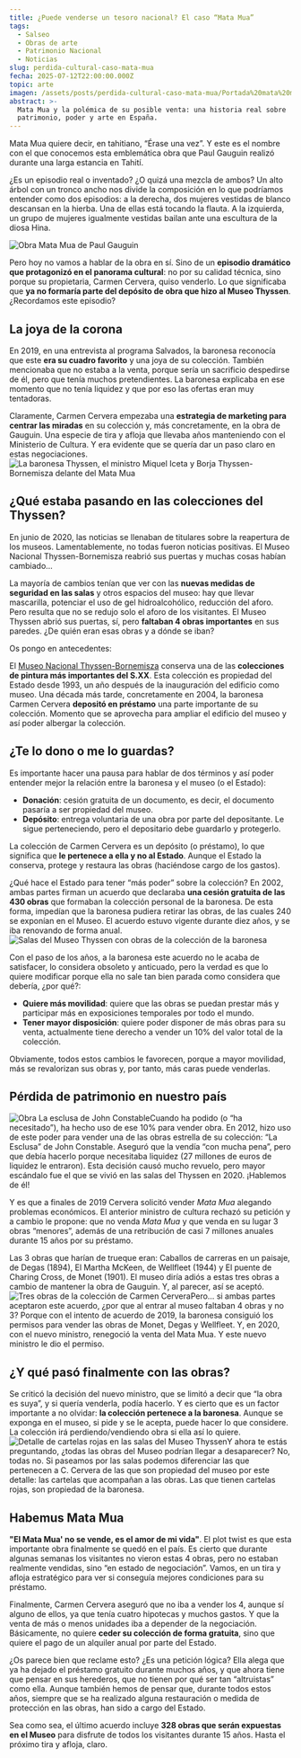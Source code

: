 ```yaml
---
title: ¿Puede venderse un tesoro nacional? El caso “Mata Mua”
tags:
  - Salseo
  - Obras de arte
  - Patrimonio Nacional
  - Noticias
slug: perdida-cultural-caso-mata-mua
fecha: 2025-07-12T22:00:00.000Z
topic: arte
imagen: /assets/posts/perdida-cultural-caso-mata-mua/Portada%20mata%20mua.webp
abstract: >-
  Mata Mua y la polémica de su posible venta: una historia real sobre
  patrimonio, poder y arte en España.
---
```


Mata Mua quiere decir, en tahitiano, “Érase una vez”. Y este es el nombre con el que conocemos esta emblemática obra que Paul Gauguin realizó durante una larga estancia en Tahití.

¿Es un episodio real o inventado? ¿O quizá una mezcla de ambos? Un alto árbol con un tronco ancho nos divide la composición en lo que podríamos entender como dos episodios: a la derecha, dos mujeres vestidas de blanco descansan en la hierba. Una de ellas está tocando la flauta. A la izquierda, un grupo de mujeres igualmente vestidas bailan ante una escultura de la diosa Hina.

![Obra Mata Mua de Paul Gauguin](/assets/posts/perdida-cultural-caso-mata-mua/Mata%20Mua.webp "Paul Gauguin, Mata Mua (Erase una vez), 1892")

Pero hoy no vamos a hablar de la obra en sí. Sino de un **episodio dramático que protagonizó en el panorama cultural**: no por su calidad técnica, sino porque su propietaria, Carmen Cervera, quiso venderlo. Lo que significaba que **ya no formaría parte del depósito de obra que hizo al Museo Thyssen**. ¿Recordamos este episodio?

## La joya de la corona

En 2019, en una entrevista al programa Salvados, la baronesa reconocía que este **era su cuadro favorito** y una joya de su colección. También mencionaba que no estaba a la venta, porque sería un sacrificio despedirse de él, pero que tenía muchos pretendientes. La baronesa explicaba en ese momento que no tenía liquidez y que por eso las ofertas eran muy tentadoras.

Claramente, Carmen Cervera empezaba una **estrategia de marketing para centrar las miradas** en su colección y, más concretamente, en la obra de Gauguin. Una especie de tira y afloja que llevaba años manteniendo con el Ministerio de Cultura. Y era evidente que se quería dar un paso claro en estas negociaciones.![La baronesa Thyssen, el ministro Miquel Iceta y Borja Thyssen-Bornemisza delante del Mata Mua](/assets/posts/perdida-cultural-caso-mata-mua/Carmen%20Cervera%20con%20el%20Mata%20Mua%20en%202020.webp "La baronesa Thyssen, el ministro Miquel Iceta y Borja Thyssen-Bornemisza (Fotografía de Juan Carlos Hidalgo)")

## ¿Qué estaba pasando en las colecciones del Thyssen?

En junio de 2020, las noticias se llenaban de titulares sobre la reapertura de los museos. Lamentablemente, no todas fueron noticias positivas. El Museo Nacional Thyssen-Bornemisza reabrió sus puertas y muchas cosas habían cambiado…

La mayoría de cambios tenían que ver con las **nuevas medidas de seguridad en las salas** y otros espacios del museo: hay que llevar mascarilla, potenciar el uso de gel hidroalcohólico, reducción del aforo. Pero resulta que no se redujo solo el aforo de los visitantes. El Museo Thyssen abrió sus puertas, sí, pero **faltaban 4 obras importantes** en sus paredes. ¿De quién eran esas obras y a dónde se iban?

Os pongo en antecedentes:

El [Museo Nacional Thyssen-Bornemisza](https://www.museothyssen.org/) conserva una de las **colecciones de pintura más importantes del S.XX**. Esta colección es propiedad del Estado desde 1993, un año después de la inauguración del edificio como museo. Una década más tarde, concretamente en 2004, la baronesa Carmen Cervera **depositó en préstamo** una parte importante de su colección. Momento que se aprovecha para ampliar el edificio del museo y así poder albergar la colección.

## ¿Te lo dono o me lo guardas?

Es importante hacer una pausa para hablar de dos términos y así poder entender mejor la relación entre la baronesa y el museo (o el Estado):

* **Donación**: cesión gratuita de un documento, es decir, el documento pasaría a ser propiedad del museo.
* **Depósito**: entrega voluntaria de una obra por parte del depositante. Le sigue perteneciendo, pero el depositario debe guardarlo y protegerlo.

La colección de Carmen Cervera es un depósito (o préstamo), lo que significa que **le pertenece a ella y no al Estado**. Aunque el Estado la conserva, protege y restaura las obras (haciéndose cargo de los gastos).

¿Qué hace el Estado para tener “más poder” sobre la colección? En 2002, ambas partes firman un acuerdo que declaraba **una cesión gratuita de las 430 obras** que formaban la colección personal de la baronesa. De esta forma, impedían que la baronesa pudiera retirar las obras, de las cuales 240 se exponían en el Museo. El acuerdo estuvo vigente durante diez años, y se iba renovando de forma anual.![Salas del Museo Thyssen con obras de la colección de la baronesa](</assets/posts/perdida-cultural-caso-mata-mua/Parte de la coleccion Thyssen en el museo.webp> "Salas del Museo Thyssen con obras de la colección de la baronesa (Fuente: web del Museo)")

Con el paso de los años, a la baronesa este acuerdo no le acaba de satisfacer, lo considera obsoleto y anticuado, pero la verdad es que lo quiere modificar porque ella no sale tan bien parada como considera que debería, ¿por qué?:

* **Quiere más movilidad**: quiere que las obras se puedan prestar más y participar más en exposiciones temporales por todo el mundo.
* **Tener mayor disposición**: quiere poder disponer de más obras para su venta, actualmente tiene derecho a vender un 10% del valor total de la colección.

Obviamente, todos estos cambios le favorecen, porque a mayor movilidad, más se revalorizan sus obras y, por tanto, más caras puede venderlas.

## Pérdida de patrimonio en nuestro país

![Obra La esclusa de John Constable](/assets/posts/perdida-cultural-caso-mata-mua/La%20esclusa.webp "John Constable, La esclusa, 1824")Cuando ha podido (o “ha necesitado”), ha hecho uso de ese 10% para vender obra. En 2012, hizo uso de este poder para vender una de las obras estrella de su colección: “La Esclusa” de John Constable. Aseguró que la vendía “con mucha pena”, pero que debía hacerlo porque necesitaba liquidez (27 millones de euros de liquidez le entraron). Esta decisión causó mucho revuelo, pero mayor escándalo fue el que se vivió en las salas del Thyssen en 2020. ¡Hablemos de él!

Y es que a finales de 2019 Cervera solicitó vender *Mata Mua* alegando problemas económicos. El anterior ministro de cultura rechazó su petición y a cambio le propone: que no venda *Mata Mua* y que venda en su lugar 3 obras “menores”, además de una retribución de casi 7 millones anuales durante 15 años por su préstamo.

Las 3 obras que harían de trueque eran: Caballos de carreras en un paisaje, de Degas (1894), El Martha McKeen, de Wellfleet (1944) y El puente de Charing Cross, de Monet (1901). El museo diría adiós a estas tres obras a cambio de mantener la obra de Gauguin. Y, al parecer, así se aceptó.![Tres obras de la colección de Carmen Cervera](/assets/posts/perdida-cultural-caso-mata-mua/3%20obras%20para%20el%20trueque.webp "De izquierda a derecha: Edgar Degas, Caballos de carreras en un paisaje (1894), Wellfleet, El Martha McKeen (1944) y Monet, El puente de Charing Cross (1901)")Pero… si ambas partes aceptaron este acuerdo, ¿por que al entrar al museo faltaban 4 obras y no 3? Porque con el intento de acuerdo de 2019, la baronesa consiguió los permisos para vender las obras de Monet, Degas y Wellfleet. Y, en 2020, con el nuevo ministro, renegoció la venta del Mata Mua. Y este nuevo ministro le dio el permiso.

## ¿Y qué pasó finalmente con las obras?

Se criticó la decisión del nuevo ministro, que se limitó a decir que “la obra es suya”, y si quería venderla, podía hacerlo. Y es cierto que es un factor importante a no olvidar: **la colección pertenece a la baronesa**. Aunque se exponga en el museo, si pide y se le acepta, puede hacer lo que considere. La colección irá perdiendo/vendiendo obra si ella así lo quiere.![Detalle de cartelas rojas en las salas del Museo Thyssen](</assets/posts/perdida-cultural-caso-mata-mua/Salas del Thyssen.webp> "Detalle de cartelas rojas acompañando a obras de la colección en el Museo Thyssen (imagen del Diario de Navarra)")Y ahora te estás preguntando, ¿todas las obras del Museo podrían llegar a desaparecer? No, todas no. Si paseamos por las salas podemos diferenciar las que pertenecen a C. Cervera de las que son propiedad del museo por este detalle: las cartelas que acompañan a las obras. Las que tienen cartelas rojas, son propiedad de la baronesa.

## Habemus Mata Mua

**"El Mata Mua' no se vende, es el amor de mi vida"**. El plot twist es que esta importante obra finalmente se quedó en el país. Es cierto que durante algunas semanas los visitantes no vieron estas 4 obras, pero no estaban realmente vendidas, sino “en estado de negociación”. Vamos, en un tira y afloja estratégico para ver si conseguía mejores condiciones para su préstamo.

Finalmente, Carmen Cervera aseguró que no iba a vender los 4, aunque sí alguno de ellos, ya que tenía cuatro hipotecas y muchos gastos. Y que la venta de más o menos unidades iba a depender de la negociación. Básicamente, no quiere **ceder su colección de forma gratuita**, sino que quiere el pago de un alquiler anual por parte del Estado.

¿Os parece bien que reclame esto? ¿Es una petición lógica? Ella alega que ya ha dejado el préstamo gratuito durante muchos años, y que ahora tiene que pensar en sus herederos, que no tienen por qué ser tan “altruistas” como ella. Aunque también hemos de pensar que, durante todos estos años, siempre que se ha realizado alguna restauración o medida de protección en las obras, han sido a cargo del Estado.

Sea como sea, el último acuerdo incluye **328 obras que serán expuestas en el Museo** para disfrute de todos los visitantes durante 15 años. Hasta el próximo tira y afloja, claro.
